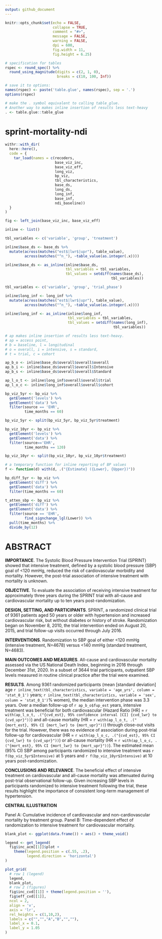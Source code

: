 ```yaml
---
output: github_document
---
```


<!-- README.md is generated from README.Rmd. Please edit that file -->

```r

knitr::opts_chunk$set(echo = FALSE, 
                      collapse = TRUE,
                      comment = "#>",
                      message = FALSE,
                      warning = FALSE,
                      dpi = 600, 
                      fig.width = 11, 
                      fig.height = 6.25)

# specification for tables
rspec <- round_spec() %>%
  round_using_magnitude(digits = c(2, 1, 0),
                        breaks = c(10, 100, Inf))

# save it to options:
names(rspec) <- paste('table.glue', names(rspec), sep = '.')
options(rspec)

# make the . symbol equivalent to calling table_glue.
# Another way to makes inline insertion of results less text-heavy
. <- table.glue::table_glue

```

# sprint-mortality-ndi

<!-- badges: start -->
<!-- badges: end -->

```r

withr::with_dir(
  here::here(),
  code = {
    tar_load(names = c(recoders,
                       base_viz_inc,
                       base_viz_eff,
                       long_viz,
                       bp_viz,
                       tbl_characteristics,
                       base_ds, 
                       long_ds,
                       long_inf,
                       base_inf,
                       ndi_baseline))
  }
)

```


```r

fig <- left_join(base_viz_inc, base_viz_eff)

inline <- list()

tbl_variables <- c('variable', 'group', 'treatment')

inline$base_ds <- base_ds %>%
  mutate(across(matches("est$|lwr$|upr"), table_value),
         across(matches("^n_"), ~table_value(as.integer(.x))))

inline$base_ds <- as_inline(inline$base_ds,
                            tbl_variables = tbl_variables,
                            tbl_values = setdiff(names(base_ds), 
                                                 tbl_variables))

tbl_variables <- c('variable', 'group', 'trial_phase')

inline$long_inf <- long_inf %>%
  mutate(across(matches("est$|lwr$|upr"), table_value),
         across(matches("^n_"), ~table_value(as.integer(.x))))

inline$long_inf <- as_inline(inline$long_inf,
                             tbl_variables = tbl_variables,
                             tbl_values = setdiff(names(long_inf),
                                                  tbl_variables))

# ap makes inline insertion of results less text-heavy.
# ap = access point, 
# b = baseline, l = longitudinal
# o = overall, i = intensive, s = standard,
# t = trial, c = cohort

ap_b_o <- inline$base_ds$overall$overall$overall
ap_b_i <- inline$base_ds$overall$overall$Intensive
ap_b_s <- inline$base_ds$overall$overall$Standard

ap_l_o_t <- inline$long_inf$overall$overall$trial
ap_l_o_c <- inline$long_inf$overall$overall$cohort

bp_viz_5yr <- bp_viz %>% 
  getElement('levels') %>% 
  getElement('data') %>% 
  filter(source == 'EHR', 
         time_months == 60)

bp_viz_5yr <- split(bp_viz_5yr, bp_viz_5yr$treatment)

bp_viz_10yr <- bp_viz %>% 
  getElement('levels') %>% 
  getElement('data') %>% 
  filter(source=='EHR',
         time_months == 120)

bp_viz_10yr <- split(bp_viz_10yr, bp_viz_10yr$treatment)

# a temporary function for inline reporting of BP values
f <- function(d) with(d, .("{Estimate} ({Lower}, {Upper})"))

bp_diff_5yr <- bp_viz %>% 
  getElement('diff') %>% 
  getElement('data') %>% 
  filter(time_months == 60)

t_atten_sbp <- bp_viz %>% 
  getElement('diff') %>% 
  getElement('data') %>% 
  filter(source == 'EHR',
         find_signchange_lgl(Lower)) %>% 
  pull(time_months) %>% 
  divide_by(12)

```

\newpage

# ABSTRACT

__IMPORTANCE__. The Systolic Blood Pressure Intervention Trial (SPRINT) showed that intensive treatment, defined by a systolic blood pressure (SBP) goal of <120 mmHg, reduced the risk of cardiovascular morbidity and mortality. However, the post-trial association of intensive treatment with mortality is unknown. 

__OBJECTIVE__. To evaluate the association of receiving intensive treatment for approximately three years during the SPRINT trial with all-cause and cardiovascular mortality up to ten years post-randomization. 

__DESIGN, SETTING, AND PARTICIPANTS__. SPRINT, a randomized clinical trial of 9361 patients aged 50 years or older with hypertension and increased cardiovascular risk, but without diabetes or history of stroke. Randomization began on November 8, 2010, the trial intervention ended on August 20, 2015, and trial follow-up visits occurred through July 2016.  

__INTERVENTIONS__. Randomization to SBP goal of either <120 mmHg (intensive treatment, N=4678) versus <140 mmHg (standard treatment, N=4683).

__MAIN OUTCOMES AND MEASURES__. All-cause and cardiovascular mortality assessed via the US National Death Index, beginning in 2016 through December 31st, 2020. In a subset of 3644 trial participants, outpatient SBP levels measured in routine clinical practice after the trial were examined.    

__RESULTS__. Among 9361 randomized participants (mean [standard deviation] age `r inline_text(tbl_characteristics, variable = 'age_yrs', column = 'stat_0_1')` years; `r inline_text(tbl_characteristics, variable = 'sex', column = 'stat_0_1')`% women), the median intervention phase was 3.3 years. Over a median follow-up of `r ap_b_o$fup_est` years, intensive treatment was beneficial for both cardiovascular (Hazard Ratio [HR] = `r with(ap_l_o_t, .("{cvd_est}, 95% confidence interval [CI] {cvd_lwr} to {cvd_upr}"))`) and all-cause mortality (HR = `r with(ap_l_o_t, .("{mort_est}, 95% CI {mort_lwr} to {mort_upr}"))`) through close-out visits for the trial. However, there was no evidence of association during post-trial follow-up for cardiovascular (HR = `r with(ap_l_o_c, .("{cvd_est}, 95% CI {cvd_lwr} to {cvd_upr}"))`) or all-cause mortality (HR = `r with(ap_l_o_c, .("{mort_est}, 95% CI {mort_lwr} to {mort_upr}"))`). The estimated mean (95% CI) SBP among participants randomized to intensive treatment was `r f(bp_viz_5yr$Intensive)` at 5 years and `r f(bp_viz_10yr$Intensive)` at 10 years post-randomization.

__CONCLUSIONS AND RELEVANCE__. The beneficial effect of intensive treatment on cardiovascular and all-cause mortality was attenuated during post-trial observational follow-up. Given increasing SBP levels in participants randomized to intensive treatment following the trial, these results highlight the importance of consistent long-term management of hypertension. 

__CENTRAL ILLUSTRATION__

Panel A: Cumulative incidence of cardiovascular and non-cardiovascular mortality by treatment group. Panel B: Time-dependent effect of randomization to intensive treatment for cardiovascular mortality.

```r

blank_plot <- ggplot(data.frame()) + aes() + theme_void()

legend <- get_legend(
  fig$inc_acm[[1]]$plot + 
    theme(legend.position = c(.55, .2),
          legend.direction = 'horizontal')
)

plot_grid(
  # row 1 (legend)
  legend, 
  blank_plot,
  # row 2 (figures)
  fig$inc_cvd[[1]] + theme(legend.position = ''), 
  fig$eff_cvd[[1]],
  ncol = 2,
  align = 'v',
  axis = 'lr',
  rel_heights = c(1,10,2),
  labels = c("","","A","B","",""),
  label_x = 0.1,
  label_y = 1.05
)

```

